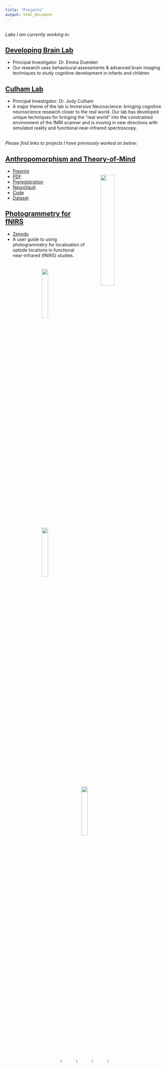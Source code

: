 ```yaml
---
title: "Projects"
output: html_document
---
```

<br>
*Labs I am currently working in:* 
<br>

## [Developing Brain Lab](https://www.developingbrain.ca/) 
- Principal Investigator: Dr. Emma Duerden
- Our research uses behavioural assessments & advanced brain imaging techniques to study cognitive development in infants and children
<br>

## [Culham Lab](http://www.culhamlab.com/)
- Principal Investigator: Dr. Jody Culham
- A major theme of the lab is Immersive Neuroscience: bringing cognitive neuroscience research closer to the real world. Our lab has developed unique techniques for bringing the "real world" into the constrained environment of the fMRI scanner and is moving in new directions with simulated reality and functional near-infrared spectroscopy. 

<br>
*Please find links to projects I have previously worked on below:*
<br>

## [Anthropomorphism and Theory-of-Mind](https://onlinelibrary.wiley.com/doi/10.1002/hbm.25542)

<img src="images/ToM.jpg" style="width:30%" align="right" hspace="50" vspace="20"> 

- [Preprint](https://psyarxiv.com/3uj4g/)
- [PDF](https://onlinelibrary.wiley.com/doi/10.1002/hbm.25542)
- [Preregistration](https://osf.io/tuq4a/)
- [NeuroVault](https://neurovault.org/collections/6615/)
- [Code](https://gitlab.com/hortensius/anthrom)
- [Dataset](https://osf.io/rg5kn/)

## [Photogrammetry for fNIRS](https://zenodo.org/record/4146985#.YiANgWRufvW)

- [Zenodo](https://zenodo.org/record/4146985#.YiANgWRufvW)
- A user guide to using photogrammetry for localisation of optode locations in functional near-infrared (fNIRS) studies. 

<center>
<img src="images/Photogram3_MichaelaKent.jpeg" style="width:20%"  hspace="30" vspace="20"><img src="images/Photogram1_MichaelaKent.jpeg" style="width:20%" hspace="30" vspace="20"><img src="images/Photogram2_MichaelaKent.jpeg" style="width:20%" hspace="30" vspace="20">

<br>
<br>
<center>
<a href= mailto:mkent28@uwo.ca> <img src="logos/envelope-solid.svg" style="width:5%" hspace="10"></a>
<a href=http://github.com/michaelakent/> <img src="logos/github-brands.svg" style="width:5%" hspace="10"></a>
<a href=https://twitter.com/michaelakent_> <img src="logos/twitter-brands.svg" style="width:5%" hspace="10"></a>
<a href=https://www.linkedin.com/in/michaelakent/> <img src="logos/linkedin-in-brands.svg" style="width:5%" hspace="10"></a>


